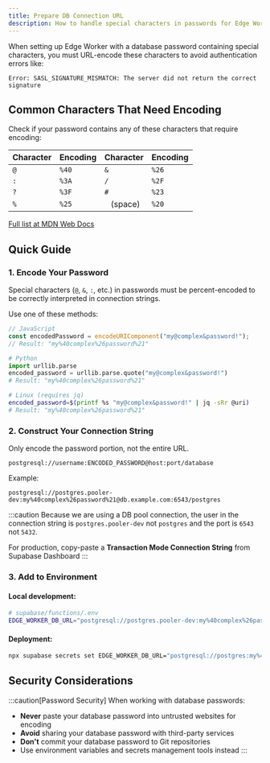 ```yaml
---
title: Prepare DB Connection URL
description: How to handle special characters in passwords for Edge Worker connection strings
---
```



When setting up Edge Worker with a database password containing special characters, you must URL-encode these characters to avoid authentication errors like:

```
Error: SASL_SIGNATURE_MISMATCH: The server did not return the correct signature
```

## Common Characters That Need Encoding

Check if your password contains any of these characters that require encoding:

| Character | Encoding | Character | Encoding |
|-----------|----------|-----------|----------|
| `@` | `%40` | `&` | `%26` |
| `:` | `%3A` | `/` | `%2F` |
| `?` | `%3F` | `#` | `%23` |
| `%` | `%25` | ` ` (space) | `%20` |

[Full list at MDN Web Docs](https://developer.mozilla.org/en-US/docs/Glossary/Percent-encoding)

## Quick Guide

### 1. Encode Your Password

Special characters (`@`, `&`, `:`, etc.) in passwords must be percent-encoded to be correctly interpreted in connection strings.

Use one of these methods:

```javascript
// JavaScript
const encodedPassword = encodeURIComponent("my@complex&password!");
// Result: "my%40complex%26password%21"
```

```python
# Python
import urllib.parse
encoded_password = urllib.parse.quote("my@complex&password!")
# Result: "my%40complex%26password%21"
```

```bash
# Linux (requires jq)
encoded_password=$(printf %s "my@complex&password!" | jq -sRr @uri)
# Result: "my%40complex%26password%21"
```

### 2. Construct Your Connection String

<Aside type="tip">
  Only encode the password portion, not the entire URL.
</Aside>

```
postgresql://username:ENCODED_PASSWORD@host:port/database
```

Example:
```
postgresql://postgres.pooler-dev:my%40complex%26password%21@db.example.com:6543/postgres
```

:::caution
Because we are using a DB pool connection, the user in the connection string
is `postgres.pooler-dev` not `postgres` and the port is `6543` not `5432`.

For production, copy-paste a **Transaction Mode Connection String** from Supabase Dashboard
:::

### 3. Add to Environment

#### Local development:

```bash
# supabase/functions/.env
EDGE_WORKER_DB_URL="postgresql://postgres.pooler-dev:my%40complex%26password%21@db.example.com:6543/postgres"
```

#### Deployment:

```bash
npx supabase secrets set EDGE_WORKER_DB_URL="postgresql://postgres:my%40complex%26password%21@db.example.com:5432/postgres"
```

## Security Considerations

:::caution[Password Security]
When working with database passwords:
- **Never** paste your database password into untrusted websites for encoding
- **Avoid** sharing your database password with third-party services
- **Don't** commit your database password to Git repositories
- Use environment variables and secrets management tools instead
:::
